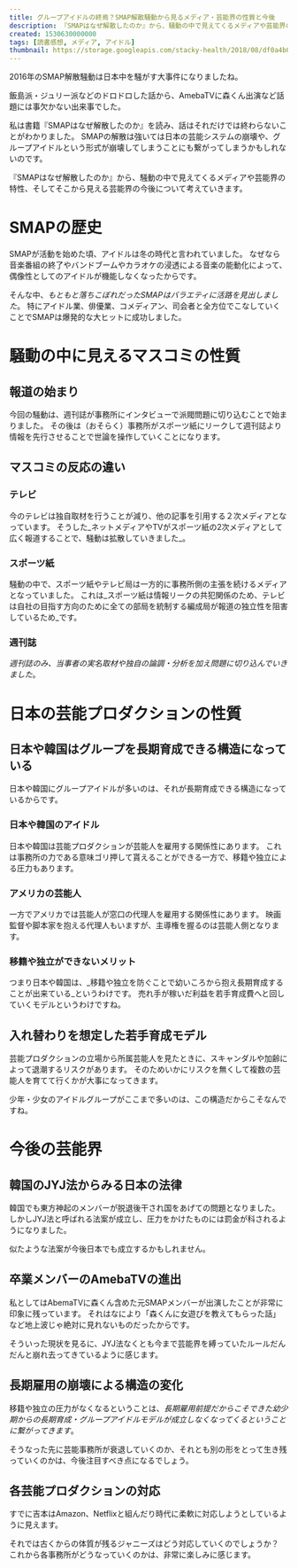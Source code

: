 ```yaml
---
title: グループアイドルの終焉？SMAP解散騒動から見るメディア・芸能界の性質と今後
description: 『SMAPはなぜ解散したのか』から、騒動の中で見えてくるメディアや芸能界の特性、そしてそこから見える芸能界の今後について考えていきます。
created: 1530630000000
tags: [読書感想, メディア, アイドル]
thumbnail: https://storage.googleapis.com/stacky-health/2018/08/df0a4b0badde83d96ca2f46f0353a175.jpg
---
```


2016年のSMAP解散騒動は日本中を騒がす大事件になりましたね。

飯島派・ジュリー派などのドロドロした話から、AmebaTVに森くん出演など話題には事欠かない出来事でした。

私は書籍『SMAPはなぜ解散したのか』を読み、話はそれだけでは終わらないことがわかりました。
SMAPの解散は強いては日本の芸能システムの崩壊や、グループアイドルという形式が崩壊してしまうことにも繋がってしまうかもしれないのです。

『SMAPはなぜ解散したのか』から、騒動の中で見えてくるメディアや芸能界の特性、そしてそこから見える芸能界の今後について考えていきます。

# SMAPの歴史
SMAPが活動を始めた頃、アイドルは冬の時代と言われていました。
なぜなら音楽番組の終了やバンドブームやカラオケの浸透による音楽の能動化によって、偶像性としてのアイドルが機能しなくなったからです。

そんな中、_もともと落ちこぼれだったSMAPはバラエティに活路を見出しました_。
特にアイドル業、俳優業、コメディアン、司会者と全方位でこなしていくことでSMAPは爆発的な大ヒットに成功しました。

# 騒動の中に見えるマスコミの性質
## 報道の始まり
今回の騒動は、週刊誌が事務所にインタビューで派閥問題に切り込むことで始まりました。
その後は（おそらく）事務所がスポーツ紙にリークして週刊誌より情報を先行させることで世論を操作していくことになります。

## マスコミの反応の違い
### テレビ
今のテレビは独自取材を行うことが減り、他の記事を引用する２次メディアとなっています。
そうした_ネットメディアやTVがスポーツ紙の2次メディアとして広く報道することで、騒動は拡散していきました_。

### スポーツ紙
騒動の中で、スポーツ紙やテレビ局は一方的に事務所側の主張を続けるメディアとなっていました。
これは_スポーツ紙は情報リークの共犯関係のため、テレビは自社の目指す方向のために全ての部局を統制する編成局が報道の独立性を阻害しているため_です。

### 週刊誌
_週刊誌のみ、当事者の実名取材や独自の論調・分析を加え問題に切り込んでいきました_。

# 日本の芸能プロダクションの性質
## 日本や韓国はグループを長期育成できる構造になっている
日本や韓国にグループアイドルが多いのは、それが長期育成できる構造になっているからです。

### 日本や韓国のアイドル
日本や韓国は芸能プロダクションが芸能人を雇用する関係性にあります。
これは事務所の力である意味ゴリ押して貰えることができる一方で、移籍や独立による圧力もあります。

### アメリカの芸能人
一方でアメリカでは芸能人が窓口の代理人を雇用する関係性にあります。
映画監督や脚本家を抱える代理人もいますが、主導権を握るのは芸能人側となります。

### 移籍や独立ができないメリット
つまり日本や韓国は、_移籍や独立を防ぐことで幼いころから抱え長期育成することが出来ている_というわけです。
売れ手が稼いだ利益を若手育成費へと回していくモデルというわけですね。

## 入れ替わりを想定した若手育成モデル
芸能プロダクションの立場から所属芸能人を見たときに、スキャンダルや加齢によって退潮するリスクがあります。
そのためいかにリスクを無くして複数の芸能人を育てて行くかが大事になってきます。

少年・少女のアイドルグループがここまで多いのは、この構造だからこそなんですね。

# 今後の芸能界
## 韓国のJYJ法からみる日本の法律
韓国でも東方神起のメンバーが脱退後干され国をあげての問題となりました。
しかしJYJ法と呼ばれる法案が成立し、圧力をかけたものには罰金が科されるようになりました。

似たような法案が今後日本でも成立するかもしれません。

## 卒業メンバーのAmebaTVの進出
私としてはAbemaTVに森くん含めた元SMAPメンバーが出演したことが非常に印象に残っています。
それはなにより「森くんに女遊びを教えてもらった話」など地上波じゃ絶対に見れないものだったからです。

そういった現状を見るに、JYJ法なくとも今まで芸能界を縛っていたルールだんだんと崩れ去ってきているように感じます。

## 長期雇用の崩壊による構造の変化
移籍や独立の圧力がなくなるということは、_長期雇用前提だからこそできた幼少期からの長期育成・グループアイドルモデルが成立しなくなってくるということに繋がってきます_。

そうなった先に芸能事務所が衰退していくのか、それとも別の形をとって生き残っていくのかは、今後注目すべき点になるでしょう。

## 各芸能プロダクションの対応
すでに吉本はAmazon、Netflixと組んだり時代に柔軟に対応しようとしているように見えます。

それでは古くからの体質が残るジャニーズはどう対応していくのでしょうか？
これから各事務所がどうなっていくのかは、非常に楽しみに感じます。
